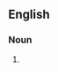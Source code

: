 {{also|rétrogressions}}

==English==

===Noun===
{{head|en|noun plural form}}

# {{plural of|retrogression|lang=en}}
